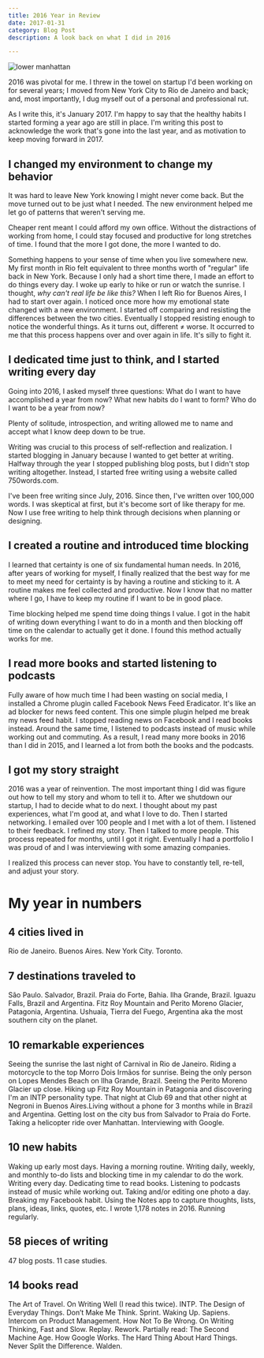 ```yaml
---
title: 2016 Year in Review
date: 2017-01-31
category: Blog Post
description: A look back on what I did in 2016

---
```


![lower manhattan](../images/2016-hero.jpeg)

2016 was pivotal for me. I threw in the towel on startup I'd been working on for several years; I moved from New York City to Rio de Janeiro and back; and, most importantly, I dug myself out of a personal and professional rut.

As I write this, it's January 2017. I'm happy to say that the healthy habits I started forming a year ago are still in place. I'm writing this post to acknowledge the work that's gone into the last year, and as motivation to keep moving forward in 2017.

## I changed my environment to change my behavior

It was hard to leave New York knowing I might never come back. But the move turned out to be just what I needed. The new environment helped me let go of patterns that weren't serving me.

Cheaper rent meant I could afford my own office. Without the distractions of working from home, I could stay focused and productive for long stretches of time. I found that the more I got done, the more I wanted to do.

Something happens to your sense of time when you live somewhere new. My first month in Rio felt equivalent to three months worth of "regular" life back in New York. Because I only had a short time there, I made an effort to do things every day. I woke up early to hike or run or watch the sunrise. I thought, *why can't real life be like this?* When I left Rio for Buenos Aires, I had to start over again. I noticed once more how my emotional state changed with a new environment. I started off comparing and resisting the differences between the two cities. Eventually I stopped resisting enough to notice the wonderful things. As it turns out, different ≠ worse. It occurred to me that this process happens over and over again in life. It's silly to fight it.

## I dedicated time just to think, and I started writing every day

Going into 2016, I asked myself three questions: What do I want to have accomplished a year from now? What new habits do I want to form? Who do I want to be a year from now?

Plenty of solitude, introspection, and writing allowed me to name and accept what I know deep down to be true.

Writing was crucial to this process of self-reflection and realization. I started blogging in January because I wanted to get better at writing. Halfway through the year I stopped publishing blog posts, but I didn't stop writing altogether. Instead, I started free writing using a website called 750words.com.  

I've been free writing since July, 2016. Since then, I've written over 100,000 words. I was skeptical at first, but it's become sort of like therapy for me. Now I use free writing to help think through decisions when planning or designing.


## I created a routine and introduced time blocking

I learned that certainty is one of six fundamental human needs. In 2016, after years of working for myself, I finally realized that the best way for me to meet my need for certainty is by having a routine and sticking to it. A routine makes me feel collected and productive. Now I know that no matter where I go, I have to keep my routine if I want to be in good place.

Time blocking helped me spend time doing things I value. I got in the habit of writing down everything I want to do in a month and then blocking off time on the calendar to actually get it done. I found this method actually works for me.

## I read more books and started listening to podcasts

Fully aware of how much time I had been wasting on social media, I installed a Chrome plugin called Facebook News Feed Eradicator. It's like an ad blocker for news feed content. This one simple plugin helped me break my news feed habit. I stopped reading news on Facebook and I read books instead. Around the same time, I listened to podcasts instead of music while working out and commuting. As a result, I read many more books in 2016 than I did in 2015, and I learned a lot from both the books and the podcasts.  

## I got my story straight

2016 was a year of reinvention. The most important thing I did was figure out how to tell my story and whom to tell it to. After we shutdown our startup, I had to decide what to do next. I thought about my past experiences, what I'm good at, and what I love to do. Then I started networking. I emailed over 100 people and I met with a lot of them. I listened to their feedback. I refined my story. Then I talked to more people. This process repeated for months, until I got it right. Eventually I had a portfolio I was proud of and I was interviewing with some amazing companies.  

I realized this process can never stop. You have to constantly tell, re-tell, and adjust your story.

# My year in numbers

## 4 cities lived in

Rio de Janeiro. Buenos Aires. New York City. Toronto.

## 7 destinations traveled to

São Paulo. Salvador, Brazil. Praia do Forte, Bahia. Ilha Grande, Brazil. Iguazu Falls, Brazil and Argentina. Fitz Roy Mountain and Perito Moreno Glacier, Patagonia, Argentina. Ushuaia, Tierra del Fuego, Argentina aka the most southern city on the planet.

## 10 remarkable experiences

Seeing the sunrise the last night of Carnival in Rio de Janeiro. Riding a motorcycle to the top Morro Dois Irmãos for sunrise. Being the only person on Lopes Mendes Beach on Ilha Grande, Brazil. Seeing the Perito Moreno Glacier up close. Hiking up Fitz Roy Mountain in Patagonia and discovering I'm an INTP personality type. That night at Club 69 and that other night at Negroni in Buenos Aires.Living without a phone for 3 months while in Brazil and Argentina. Getting lost on the city bus from Salvador to Praia do Forte. Taking a helicopter ride over Manhattan. Interviewing with Google.

## 10 new habits

Waking up early most days. Having a morning routine. Writing daily, weekly, and monthly to-do lists and blocking time in my calendar to do the work. Writing every day. Dedicating time to read books. Listening to podcasts instead of music while working out. Taking and/or editing one photo a day. Breaking my Facebook habit. Using the Notes app to capture thoughts, lists, plans, ideas, links, quotes, etc. I wrote 1,178 notes in 2016. Running regularly.

## 58 pieces of writing

47 blog posts. 11 case studies.

## 14 books read

The Art of Travel. On Writing Well (I read this twice). INTP. The Design of Everyday Things. Don’t Make Me Think. Sprint. Waking Up. Sapiens. Intercom on Product Management. How Not To Be Wrong. On Writing Thinking, Fast and Slow. Replay. Rework. Partially read: The Second Machine Age. How Google Works. The Hard Thing About Hard Things. Never Split the Difference. Walden.
